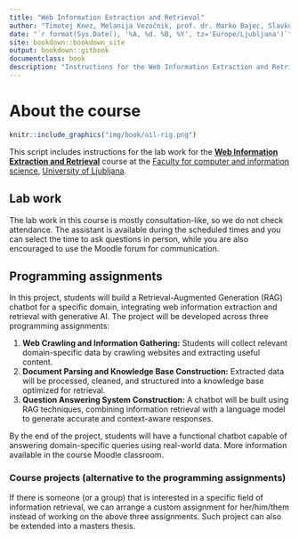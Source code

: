 ```yaml
--- 
title: "Web Information Extraction and Retrieval"
author: "Timotej Knez, Melanija Vezočnik, prof. dr. Marko Bajec, Slavko Žitnik"
date: "`r format(Sys.Date(), '%A, %d. %B, %Y', tz='Europe/Ljubljana')`"
site: bookdown::bookdown_site
output: bookdown::gitbook
documentclass: book
description: "Instructions for the Web Information Extraction and Retrieval course labs"
---
```


# About the course {-}

```r
knitr::include_graphics("img/book/oil-rig.png")
```

This script includes instructions for the lab work for the [**Web Information Extraction and Retrieval**](https://ucilnica.fri.uni-lj.si/course/view.php?id=284) course at the [Faculty for computer and information science](http://www.fri.uni-lj.si/), [University of Ljubljana](http://www.uni-lj.si/).

## Lab work {-}

The lab work in this course is mostly consultation-like, so we do not check attendance. The assistant is available during the scheduled times and you can select the time to ask questions in person, while you are also encouraged to use the Moodle forum for communication.


## Programming assignments {-}
In this project, students will build a Retrieval-Augmented Generation (RAG) chatbot for a specific domain, integrating web information extraction and retrieval with generative AI. The project will be developed across three programming assignments:  

1. **Web Crawling and Information Gathering:** Students will collect relevant domain-specific data by crawling websites and extracting useful content.  
2. **Document Parsing and Knowledge Base Construction:** Extracted data will be processed, cleaned, and structured into a knowledge base optimized for retrieval.  
3. **Question Answering System Construction:** A chatbot will be built using RAG techniques, combining information retrieval with a language model to generate accurate and context-aware responses.  

By the end of the project, students will have a functional chatbot capable of answering domain-specific queries using real-world data. 
More information available in the course Moodle classroom.
  
### Course projects (alternative to the programming assignments) {-}   
If there is someone (or a group) that is interested in a specific field of information retrieval, we can arrange a custom assignment for her/him/them instead of working on the above three assignments. Such project can also be extended into a masters thesis.

<!-- Proposed projects:

* *Slovenian support for Apache Solr (update and evaluation)*: [Apache Solr](https://solr.apache.org) is an open-source search engine and widely adopted. It allows for rich customization and definition of own filters, tokenizers, processes, etc. The idea of the project is to update and evaluate the [Apache Solr plugin for Slovene](https://github.com/UL-FRI-Zitnik/solr-classla) - e.g., lemmatization, tokenization, named entity recognition.
  * Expected project deliverables are (a) updated plugin in a forked source code repository with documentation, (b) written report, and (c) practical presentation/evaluation of your work.
* *"Production-ready" crawler setup*: There exist some open-source projects such as [Apache Nutch](https://nutch.apache.org/) that allow full crawling functionalities + extensions. The idea of the project is to get to know the specifics of a selected crawler, solve PA1 with it, and use specific extensions (e.g., custom document parsing, filtering, ...).
  * Expected project deliverables are (a) a source code repository setup and with documentation for running the crawler, (b) written report, and (c) practical presentation/evaluation of your work.
* *Information retrieval systems evaluation*: Some information retrieval systems have been developed into rich systems that require some knowledge and configuration to create a useful search engine. The idea of the project is that you are given crawled data from PA1 and then you use an information retrieval system to create a Web-based search engine. The selection of a search engine must be agreed with the assistant - e.g.  [milvus search engine](https://milvus.io/)). 
  * Expected project deliverables are (a) Docker-based implementation of a search engine with documentation, (b) Web-based functions for searching and documents insert (bulk), and (c) written report.
* *Other ideas* from the fiels of Web information extraction. You can think of graph databases; ontologies, SPARQL with databases such as Oracle Graph Database, Amazon Neptune; CKAN review and extensions; [RelFinder](http://www.visualdataweb.org/relfinder.php#:~:text=Interactive%20Relationship%20Discovery%20in%20RDF%20Data&text=The%20RelFinder%20helps%20to%20get,a%20global%20and%20detailed%20level.) rewrite to Javascript from [Adobe Flex implementation](https://github.com/VisualDataWeb/RelFinder); ... -->